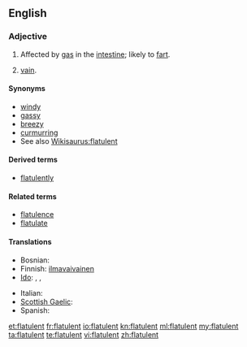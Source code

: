 ==English==

===Adjective===
{{en-adj}}

# Affected by [[gas]] in the [[intestine]]; likely to [[fart]].
# {{obsolete}} [[vain]].

====Synonyms====
* [[windy]]
* [[gassy]]
* [[breezy]]
* [[curmurring]]
* See also [[Wikisaurus:flatulent]]

====Derived terms====
* [[flatulently]]

====Related terms====
* [[flatulence]]
* [[flatulate]]

====Translations====
{{trans-top|affected by gas in the intestine}}
* Bosnian: {{t|bs|nadut}}
* Finnish: [[ilmavaivainen]]
* [[Ido]]: {{t+|io|flatulenta|xs=Ido}}, {{t+|io|flatuoza|xs=Ido}}, {{t+|io|flatuema|xs=Ido}}
{{trans-mid}}
* Italian: {{t-|it|flatulente}}
* [[Scottish Gaelic]]: {{t-|gd|gaothach|xs=Scottish Gaelic}}
* Spanish: {{t-|es|flatulente}}
{{trans-bottom}}

[[et:flatulent]]
[[fr:flatulent]]
[[io:flatulent]]
[[kn:flatulent]]
[[ml:flatulent]]
[[my:flatulent]]
[[ta:flatulent]]
[[te:flatulent]]
[[vi:flatulent]]
[[zh:flatulent]]